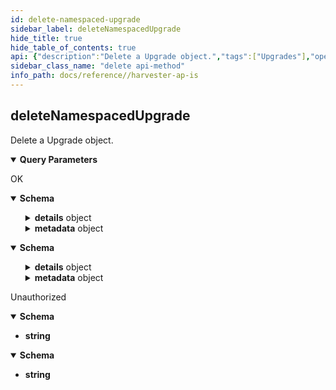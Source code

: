 ```yaml
---
id: delete-namespaced-upgrade
sidebar_label: deleteNamespacedUpgrade
hide_title: true
hide_table_of_contents: true
api: {"description":"Delete a Upgrade object.","tags":["Upgrades"],"operationId":"deleteNamespacedUpgrade","parameters":[{"description":"The duration in seconds before the object should be deleted. Value must be non-negative integer. The value zero indicates delete immediately. If this value is nil, the default grace period for the specified type will be used. Defaults to a per object value if not specified. zero means delete immediately.","name":"gracePeriodSeconds","in":"query","schema":{"type":"integer","uniqueItems":true}},{"description":"Deprecated: please use the PropagationPolicy, this field will be deprecated in 1.7. Should the dependent objects be orphaned. If true/false, the \"orphan\" finalizer will be added to/removed from the object's finalizers list. Either this field or PropagationPolicy may be set, but not both.","name":"orphanDependents","in":"query","schema":{"type":"boolean","uniqueItems":true}},{"description":"Whether and how garbage collection will be performed. Either this field or OrphanDependents may be set, but not both. The default policy is decided by the existing finalizer set in the metadata.finalizers and the resource-specific default policy. Acceptable values are: 'Orphan' - orphan the dependents; 'Background' - allow the garbage collector to delete the dependents in the background; 'Foreground' - a cascading policy that deletes all dependents in the foreground.","name":"propagationPolicy","in":"query","schema":{"type":"string","uniqueItems":true}}],"requestBody":{"$ref":"#/components/requestBodies/deleteNamespacedPersistentVolumeClaimBody"},"responses":{"200":{"description":"OK","content":{"application/json":{"schema":{"description":"Status is a return value for calls that don't return other objects.","type":"object","required":["kind","apiVersion"],"properties":{"apiVersion":{"description":"APIVersion defines the versioned schema of this representation of an object. Servers should convert recognized schemas to the latest internal value, and may reject unrecognized values. More info: https://git.k8s.io/community/contributors/devel/sig-architecture/api-conventions.md#resources","type":"string"},"code":{"description":"Suggested HTTP return code for this status, 0 if not set.","type":"integer","format":"int32"},"details":{"description":"Extended data associated with the reason.  Each reason may define its own extended details. This field is optional and the data returned is not guaranteed to conform to any schema except that defined by the reason type.","type":"object","properties":{"causes":{"description":"The Causes array includes more details associated with the StatusReason failure. Not all StatusReasons may provide detailed causes.","type":"array","items":{"default":{},"description":"StatusCause provides more information about an api.Status failure, including cases when multiple errors are encountered.","type":"object","properties":{"field":{"description":"The field of the resource that has caused this error, as named by its JSON serialization. May include dot and postfix notation for nested attributes. Arrays are zero-indexed.  Fields may appear more than once in an array of causes due to fields having multiple errors. Optional.\n\nExamples:\n  \"name\" - the field \"name\" on the current resource\n  \"items[0].name\" - the field \"name\" on the first array entry in \"items\"","type":"string"},"message":{"description":"A human-readable description of the cause of the error.  This field may be presented as-is to a reader.","type":"string"},"reason":{"description":"A machine-readable description of the cause of the error. If this value is empty there is no information available.","type":"string"}}}},"group":{"description":"The group attribute of the resource associated with the status StatusReason.","type":"string"},"kind":{"description":"The kind attribute of the resource associated with the status StatusReason. On some operations may differ from the requested resource Kind. More info: https://git.k8s.io/community/contributors/devel/sig-architecture/api-conventions.md#types-kinds","type":"string"},"name":{"description":"The name attribute of the resource associated with the status StatusReason (when there is a single name which can be described).","type":"string"},"retryAfterSeconds":{"description":"If specified, the time in seconds before the operation should be retried. Some errors may indicate the client must take an alternate action - for those errors this field may indicate how long to wait before taking the alternate action.","type":"integer","format":"int32"},"uid":{"description":"UID of the resource. (when there is a single resource which can be described). More info: http://kubernetes.io/docs/user-guide/identifiers#uids","type":"string"}}},"kind":{"description":"Kind is a string value representing the REST resource this object represents. Servers may infer this from the endpoint the client submits requests to. Cannot be updated. In CamelCase. More info: https://git.k8s.io/community/contributors/devel/sig-architecture/api-conventions.md#types-kinds","type":"string"},"message":{"description":"A human-readable description of the status of this operation.","type":"string"},"metadata":{"description":"Standard list metadata. More info: https://git.k8s.io/community/contributors/devel/sig-architecture/api-conventions.md#types-kinds","default":{},"type":"object","properties":{"continue":{"description":"continue may be set if the user set a limit on the number of items returned, and indicates that the server has more data available. The value is opaque and may be used to issue another request to the endpoint that served this list to retrieve the next set of available objects. Continuing a consistent list may not be possible if the server configuration has changed or more than a few minutes have passed. The resourceVersion field returned when using this continue value will be identical to the value in the first response, unless you have received this token from an error message.","type":"string"},"remainingItemCount":{"description":"remainingItemCount is the number of subsequent items in the list which are not included in this list response. If the list request contained label or field selectors, then the number of remaining items is unknown and the field will be left unset and omitted during serialization. If the list is complete (either because it is not chunking or because this is the last chunk), then there are no more remaining items and this field will be left unset and omitted during serialization. Servers older than v1.15 do not set this field. The intended use of the remainingItemCount is *estimating* the size of a collection. Clients should not rely on the remainingItemCount to be set or to be exact.","type":"integer","format":"int64"},"resourceVersion":{"description":"String that identifies the server's internal version of this object that can be used by clients to determine when objects have changed. Value must be treated as opaque by clients and passed unmodified back to the server. Populated by the system. Read-only. More info: https://git.k8s.io/community/contributors/devel/sig-architecture/api-conventions.md#concurrency-control-and-consistency","type":"string"},"selfLink":{"description":"selfLink is a URL representing this object. Populated by the system. Read-only.\n\nDEPRECATED Kubernetes will stop propagating this field in 1.20 release and the field is planned to be removed in 1.21 release.","type":"string"}}},"reason":{"description":"A machine-readable description of why this operation is in the \"Failure\" status. If this value is empty there is no information available. A Reason clarifies an HTTP status code but does not override it.","type":"string"},"status":{"description":"Status of the operation. One of: \"Success\" or \"Failure\". More info: https://git.k8s.io/community/contributors/devel/sig-architecture/api-conventions.md#spec-and-status","type":"string"}}}},"application/yaml":{"schema":{"description":"Status is a return value for calls that don't return other objects.","type":"object","required":["kind","apiVersion"],"properties":{"apiVersion":{"description":"APIVersion defines the versioned schema of this representation of an object. Servers should convert recognized schemas to the latest internal value, and may reject unrecognized values. More info: https://git.k8s.io/community/contributors/devel/sig-architecture/api-conventions.md#resources","type":"string"},"code":{"description":"Suggested HTTP return code for this status, 0 if not set.","type":"integer","format":"int32"},"details":{"description":"Extended data associated with the reason.  Each reason may define its own extended details. This field is optional and the data returned is not guaranteed to conform to any schema except that defined by the reason type.","type":"object","properties":{"causes":{"description":"The Causes array includes more details associated with the StatusReason failure. Not all StatusReasons may provide detailed causes.","type":"array","items":{"default":{},"description":"StatusCause provides more information about an api.Status failure, including cases when multiple errors are encountered.","type":"object","properties":{"field":{"description":"The field of the resource that has caused this error, as named by its JSON serialization. May include dot and postfix notation for nested attributes. Arrays are zero-indexed.  Fields may appear more than once in an array of causes due to fields having multiple errors. Optional.\n\nExamples:\n  \"name\" - the field \"name\" on the current resource\n  \"items[0].name\" - the field \"name\" on the first array entry in \"items\"","type":"string"},"message":{"description":"A human-readable description of the cause of the error.  This field may be presented as-is to a reader.","type":"string"},"reason":{"description":"A machine-readable description of the cause of the error. If this value is empty there is no information available.","type":"string"}}}},"group":{"description":"The group attribute of the resource associated with the status StatusReason.","type":"string"},"kind":{"description":"The kind attribute of the resource associated with the status StatusReason. On some operations may differ from the requested resource Kind. More info: https://git.k8s.io/community/contributors/devel/sig-architecture/api-conventions.md#types-kinds","type":"string"},"name":{"description":"The name attribute of the resource associated with the status StatusReason (when there is a single name which can be described).","type":"string"},"retryAfterSeconds":{"description":"If specified, the time in seconds before the operation should be retried. Some errors may indicate the client must take an alternate action - for those errors this field may indicate how long to wait before taking the alternate action.","type":"integer","format":"int32"},"uid":{"description":"UID of the resource. (when there is a single resource which can be described). More info: http://kubernetes.io/docs/user-guide/identifiers#uids","type":"string"}}},"kind":{"description":"Kind is a string value representing the REST resource this object represents. Servers may infer this from the endpoint the client submits requests to. Cannot be updated. In CamelCase. More info: https://git.k8s.io/community/contributors/devel/sig-architecture/api-conventions.md#types-kinds","type":"string"},"message":{"description":"A human-readable description of the status of this operation.","type":"string"},"metadata":{"description":"Standard list metadata. More info: https://git.k8s.io/community/contributors/devel/sig-architecture/api-conventions.md#types-kinds","default":{},"type":"object","properties":{"continue":{"description":"continue may be set if the user set a limit on the number of items returned, and indicates that the server has more data available. The value is opaque and may be used to issue another request to the endpoint that served this list to retrieve the next set of available objects. Continuing a consistent list may not be possible if the server configuration has changed or more than a few minutes have passed. The resourceVersion field returned when using this continue value will be identical to the value in the first response, unless you have received this token from an error message.","type":"string"},"remainingItemCount":{"description":"remainingItemCount is the number of subsequent items in the list which are not included in this list response. If the list request contained label or field selectors, then the number of remaining items is unknown and the field will be left unset and omitted during serialization. If the list is complete (either because it is not chunking or because this is the last chunk), then there are no more remaining items and this field will be left unset and omitted during serialization. Servers older than v1.15 do not set this field. The intended use of the remainingItemCount is *estimating* the size of a collection. Clients should not rely on the remainingItemCount to be set or to be exact.","type":"integer","format":"int64"},"resourceVersion":{"description":"String that identifies the server's internal version of this object that can be used by clients to determine when objects have changed. Value must be treated as opaque by clients and passed unmodified back to the server. Populated by the system. Read-only. More info: https://git.k8s.io/community/contributors/devel/sig-architecture/api-conventions.md#concurrency-control-and-consistency","type":"string"},"selfLink":{"description":"selfLink is a URL representing this object. Populated by the system. Read-only.\n\nDEPRECATED Kubernetes will stop propagating this field in 1.20 release and the field is planned to be removed in 1.21 release.","type":"string"}}},"reason":{"description":"A machine-readable description of why this operation is in the \"Failure\" status. If this value is empty there is no information available. A Reason clarifies an HTTP status code but does not override it.","type":"string"},"status":{"description":"Status of the operation. One of: \"Success\" or \"Failure\". More info: https://git.k8s.io/community/contributors/devel/sig-architecture/api-conventions.md#spec-and-status","type":"string"}}}}}},"401":{"description":"Unauthorized","content":{"application/json":{"schema":{"type":"string"}},"application/yaml":{"schema":{"type":"string"}}}}},"method":"delete","path":"/apis/harvesterhci.io/v1beta1/namespaces/{namespace:[a-z0-9][a-z0-9\\-]*}/upgrades/{name:[a-z0-9][a-z0-9\\-]*}","info":{"title":"Harvester APIs","version":"v1beta1"}}
sidebar_class_name: "delete api-method"
info_path: docs/reference//harvester-ap-is
---
```



## deleteNamespacedUpgrade



Delete a Upgrade object.

<details style={{"marginBottom":"1rem"}} data-collapsed={false} open={true}><summary style={{}}><strong>Query Parameters</strong></summary><div><ul><ParamsItem className={"paramsItem"} param={{"description":"The duration in seconds before the object should be deleted. Value must be non-negative integer. The value zero indicates delete immediately. If this value is nil, the default grace period for the specified type will be used. Defaults to a per object value if not specified. zero means delete immediately.","name":"gracePeriodSeconds","in":"query","schema":{"type":"integer","uniqueItems":true}}}></ParamsItem><ParamsItem className={"paramsItem"} param={{"description":"Deprecated: please use the PropagationPolicy, this field will be deprecated in 1.7. Should the dependent objects be orphaned. If true/false, the \"orphan\" finalizer will be added to/removed from the object's finalizers list. Either this field or PropagationPolicy may be set, but not both.","name":"orphanDependents","in":"query","schema":{"type":"boolean","uniqueItems":true}}}></ParamsItem><ParamsItem className={"paramsItem"} param={{"description":"Whether and how garbage collection will be performed. Either this field or OrphanDependents may be set, but not both. The default policy is decided by the existing finalizer set in the metadata.finalizers and the resource-specific default policy. Acceptable values are: 'Orphan' - orphan the dependents; 'Background' - allow the garbage collector to delete the dependents in the background; 'Foreground' - a cascading policy that deletes all dependents in the foreground.","name":"propagationPolicy","in":"query","schema":{"type":"string","uniqueItems":true}}}></ParamsItem></ul></div></details><div><ApiTabs><TabItem label={"200"} value={"200"}><div>

OK

</div><div><MimeTabs groupId={"mime-type"}><TabItem label={"application/json"} value={"application/json"}><SchemaTabs groupId={"schema-tabs"}><TabItem label={"Schema"} value={"Schema"}><details style={{}} data-collapsed={false} open={true}><summary style={{"textAlign":"left"}}><strong>Schema</strong></summary><div style={{"textAlign":"left","marginLeft":"1rem"}}></div><ul style={{"marginLeft":"1rem"}}><SchemaItem collapsible={false} name={"apiVersion"} required={false} schemaDescription={"APIVersion defines the versioned schema of this representation of an object. Servers should convert recognized schemas to the latest internal value, and may reject unrecognized values. More info: https://git.k8s.io/community/contributors/devel/sig-architecture/api-conventions.md#resources"} schemaName={"string"} qualifierMessage={undefined} defaultValue={undefined}></SchemaItem><SchemaItem collapsible={false} name={"code"} required={false} schemaDescription={"Suggested HTTP return code for this status, 0 if not set."} schemaName={"int32"} qualifierMessage={undefined} defaultValue={undefined}></SchemaItem><SchemaItem collapsible={true} className={"schemaItem"}><details style={{}}><summary style={{}}><strong>details</strong><span style={{"opacity":"0.6"}}> object</span></summary><div style={{"marginLeft":"1rem"}}><div style={{"marginTop":".5rem","marginBottom":".5rem"}}>

Extended data associated with the reason.  Each reason may define its own extended details. This field is optional and the data returned is not guaranteed to conform to any schema except that defined by the reason type.

</div><SchemaItem collapsible={true} className={"schemaItem"}><details style={{}}><summary style={{}}><strong>causes</strong><span style={{"opacity":"0.6"}}> object[]</span></summary><div style={{"marginLeft":"1rem"}}><div style={{"marginTop":".5rem","marginBottom":".5rem"}}>

The Causes array includes more details associated with the StatusReason failure. Not all StatusReasons may provide detailed causes.

</div><SchemaItem collapsible={false} name={"field"} required={false} schemaDescription={"The field of the resource that has caused this error, as named by its JSON serialization. May include dot and postfix notation for nested attributes. Arrays are zero-indexed.  Fields may appear more than once in an array of causes due to fields having multiple errors. Optional.\n\nExamples:\n  \"name\" - the field \"name\" on the current resource\n  \"items[0].name\" - the field \"name\" on the first array entry in \"items\""} schemaName={"string"} qualifierMessage={undefined} defaultValue={undefined}></SchemaItem><SchemaItem collapsible={false} name={"message"} required={false} schemaDescription={"A human-readable description of the cause of the error.  This field may be presented as-is to a reader."} schemaName={"string"} qualifierMessage={undefined} defaultValue={undefined}></SchemaItem><SchemaItem collapsible={false} name={"reason"} required={false} schemaDescription={"A machine-readable description of the cause of the error. If this value is empty there is no information available."} schemaName={"string"} qualifierMessage={undefined} defaultValue={undefined}></SchemaItem></div></details></SchemaItem><SchemaItem collapsible={false} name={"group"} required={false} schemaDescription={"The group attribute of the resource associated with the status StatusReason."} schemaName={"string"} qualifierMessage={undefined} defaultValue={undefined}></SchemaItem><SchemaItem collapsible={false} name={"kind"} required={false} schemaDescription={"The kind attribute of the resource associated with the status StatusReason. On some operations may differ from the requested resource Kind. More info: https://git.k8s.io/community/contributors/devel/sig-architecture/api-conventions.md#types-kinds"} schemaName={"string"} qualifierMessage={undefined} defaultValue={undefined}></SchemaItem><SchemaItem collapsible={false} name={"name"} required={false} schemaDescription={"The name attribute of the resource associated with the status StatusReason (when there is a single name which can be described)."} schemaName={"string"} qualifierMessage={undefined} defaultValue={undefined}></SchemaItem><SchemaItem collapsible={false} name={"retryAfterSeconds"} required={false} schemaDescription={"If specified, the time in seconds before the operation should be retried. Some errors may indicate the client must take an alternate action - for those errors this field may indicate how long to wait before taking the alternate action."} schemaName={"int32"} qualifierMessage={undefined} defaultValue={undefined}></SchemaItem><SchemaItem collapsible={false} name={"uid"} required={false} schemaDescription={"UID of the resource. (when there is a single resource which can be described). More info: http://kubernetes.io/docs/user-guide/identifiers#uids"} schemaName={"string"} qualifierMessage={undefined} defaultValue={undefined}></SchemaItem></div></details></SchemaItem><SchemaItem collapsible={false} name={"kind"} required={false} schemaDescription={"Kind is a string value representing the REST resource this object represents. Servers may infer this from the endpoint the client submits requests to. Cannot be updated. In CamelCase. More info: https://git.k8s.io/community/contributors/devel/sig-architecture/api-conventions.md#types-kinds"} schemaName={"string"} qualifierMessage={undefined} defaultValue={undefined}></SchemaItem><SchemaItem collapsible={false} name={"message"} required={false} schemaDescription={"A human-readable description of the status of this operation."} schemaName={"string"} qualifierMessage={undefined} defaultValue={undefined}></SchemaItem><SchemaItem collapsible={true} className={"schemaItem"}><details style={{}}><summary style={{}}><strong>metadata</strong><span style={{"opacity":"0.6"}}> object</span></summary><div style={{"marginLeft":"1rem"}}><div style={{"marginTop":".5rem","marginBottom":".5rem"}}>

Standard list metadata. More info: https://git.k8s.io/community/contributors/devel/sig-architecture/api-conventions.md#types-kinds

</div><SchemaItem collapsible={false} name={"continue"} required={false} schemaDescription={"continue may be set if the user set a limit on the number of items returned, and indicates that the server has more data available. The value is opaque and may be used to issue another request to the endpoint that served this list to retrieve the next set of available objects. Continuing a consistent list may not be possible if the server configuration has changed or more than a few minutes have passed. The resourceVersion field returned when using this continue value will be identical to the value in the first response, unless you have received this token from an error message."} schemaName={"string"} qualifierMessage={undefined} defaultValue={undefined}></SchemaItem><SchemaItem collapsible={false} name={"remainingItemCount"} required={false} schemaDescription={"remainingItemCount is the number of subsequent items in the list which are not included in this list response. If the list request contained label or field selectors, then the number of remaining items is unknown and the field will be left unset and omitted during serialization. If the list is complete (either because it is not chunking or because this is the last chunk), then there are no more remaining items and this field will be left unset and omitted during serialization. Servers older than v1.15 do not set this field. The intended use of the remainingItemCount is *estimating* the size of a collection. Clients should not rely on the remainingItemCount to be set or to be exact."} schemaName={"int64"} qualifierMessage={undefined} defaultValue={undefined}></SchemaItem><SchemaItem collapsible={false} name={"resourceVersion"} required={false} schemaDescription={"String that identifies the server's internal version of this object that can be used by clients to determine when objects have changed. Value must be treated as opaque by clients and passed unmodified back to the server. Populated by the system. Read-only. More info: https://git.k8s.io/community/contributors/devel/sig-architecture/api-conventions.md#concurrency-control-and-consistency"} schemaName={"string"} qualifierMessage={undefined} defaultValue={undefined}></SchemaItem><SchemaItem collapsible={false} name={"selfLink"} required={false} schemaDescription={"selfLink is a URL representing this object. Populated by the system. Read-only.\n\nDEPRECATED Kubernetes will stop propagating this field in 1.20 release and the field is planned to be removed in 1.21 release."} schemaName={"string"} qualifierMessage={undefined} defaultValue={undefined}></SchemaItem></div></details></SchemaItem><SchemaItem collapsible={false} name={"reason"} required={false} schemaDescription={"A machine-readable description of why this operation is in the \"Failure\" status. If this value is empty there is no information available. A Reason clarifies an HTTP status code but does not override it."} schemaName={"string"} qualifierMessage={undefined} defaultValue={undefined}></SchemaItem><SchemaItem collapsible={false} name={"status"} required={false} schemaDescription={"Status of the operation. One of: \"Success\" or \"Failure\". More info: https://git.k8s.io/community/contributors/devel/sig-architecture/api-conventions.md#spec-and-status"} schemaName={"string"} qualifierMessage={undefined} defaultValue={undefined}></SchemaItem></ul></details></TabItem></SchemaTabs></TabItem><TabItem label={"application/yaml"} value={"application/yaml"}><SchemaTabs groupId={"schema-tabs"}><TabItem label={"Schema"} value={"Schema"}><details style={{}} data-collapsed={false} open={true}><summary style={{"textAlign":"left"}}><strong>Schema</strong></summary><div style={{"textAlign":"left","marginLeft":"1rem"}}></div><ul style={{"marginLeft":"1rem"}}><SchemaItem collapsible={false} name={"apiVersion"} required={false} schemaDescription={"APIVersion defines the versioned schema of this representation of an object. Servers should convert recognized schemas to the latest internal value, and may reject unrecognized values. More info: https://git.k8s.io/community/contributors/devel/sig-architecture/api-conventions.md#resources"} schemaName={"string"} qualifierMessage={undefined} defaultValue={undefined}></SchemaItem><SchemaItem collapsible={false} name={"code"} required={false} schemaDescription={"Suggested HTTP return code for this status, 0 if not set."} schemaName={"int32"} qualifierMessage={undefined} defaultValue={undefined}></SchemaItem><SchemaItem collapsible={true} className={"schemaItem"}><details style={{}}><summary style={{}}><strong>details</strong><span style={{"opacity":"0.6"}}> object</span></summary><div style={{"marginLeft":"1rem"}}><div style={{"marginTop":".5rem","marginBottom":".5rem"}}>

Extended data associated with the reason.  Each reason may define its own extended details. This field is optional and the data returned is not guaranteed to conform to any schema except that defined by the reason type.

</div><SchemaItem collapsible={true} className={"schemaItem"}><details style={{}}><summary style={{}}><strong>causes</strong><span style={{"opacity":"0.6"}}> object[]</span></summary><div style={{"marginLeft":"1rem"}}><div style={{"marginTop":".5rem","marginBottom":".5rem"}}>

The Causes array includes more details associated with the StatusReason failure. Not all StatusReasons may provide detailed causes.

</div><SchemaItem collapsible={false} name={"field"} required={false} schemaDescription={"The field of the resource that has caused this error, as named by its JSON serialization. May include dot and postfix notation for nested attributes. Arrays are zero-indexed.  Fields may appear more than once in an array of causes due to fields having multiple errors. Optional.\n\nExamples:\n  \"name\" - the field \"name\" on the current resource\n  \"items[0].name\" - the field \"name\" on the first array entry in \"items\""} schemaName={"string"} qualifierMessage={undefined} defaultValue={undefined}></SchemaItem><SchemaItem collapsible={false} name={"message"} required={false} schemaDescription={"A human-readable description of the cause of the error.  This field may be presented as-is to a reader."} schemaName={"string"} qualifierMessage={undefined} defaultValue={undefined}></SchemaItem><SchemaItem collapsible={false} name={"reason"} required={false} schemaDescription={"A machine-readable description of the cause of the error. If this value is empty there is no information available."} schemaName={"string"} qualifierMessage={undefined} defaultValue={undefined}></SchemaItem></div></details></SchemaItem><SchemaItem collapsible={false} name={"group"} required={false} schemaDescription={"The group attribute of the resource associated with the status StatusReason."} schemaName={"string"} qualifierMessage={undefined} defaultValue={undefined}></SchemaItem><SchemaItem collapsible={false} name={"kind"} required={false} schemaDescription={"The kind attribute of the resource associated with the status StatusReason. On some operations may differ from the requested resource Kind. More info: https://git.k8s.io/community/contributors/devel/sig-architecture/api-conventions.md#types-kinds"} schemaName={"string"} qualifierMessage={undefined} defaultValue={undefined}></SchemaItem><SchemaItem collapsible={false} name={"name"} required={false} schemaDescription={"The name attribute of the resource associated with the status StatusReason (when there is a single name which can be described)."} schemaName={"string"} qualifierMessage={undefined} defaultValue={undefined}></SchemaItem><SchemaItem collapsible={false} name={"retryAfterSeconds"} required={false} schemaDescription={"If specified, the time in seconds before the operation should be retried. Some errors may indicate the client must take an alternate action - for those errors this field may indicate how long to wait before taking the alternate action."} schemaName={"int32"} qualifierMessage={undefined} defaultValue={undefined}></SchemaItem><SchemaItem collapsible={false} name={"uid"} required={false} schemaDescription={"UID of the resource. (when there is a single resource which can be described). More info: http://kubernetes.io/docs/user-guide/identifiers#uids"} schemaName={"string"} qualifierMessage={undefined} defaultValue={undefined}></SchemaItem></div></details></SchemaItem><SchemaItem collapsible={false} name={"kind"} required={false} schemaDescription={"Kind is a string value representing the REST resource this object represents. Servers may infer this from the endpoint the client submits requests to. Cannot be updated. In CamelCase. More info: https://git.k8s.io/community/contributors/devel/sig-architecture/api-conventions.md#types-kinds"} schemaName={"string"} qualifierMessage={undefined} defaultValue={undefined}></SchemaItem><SchemaItem collapsible={false} name={"message"} required={false} schemaDescription={"A human-readable description of the status of this operation."} schemaName={"string"} qualifierMessage={undefined} defaultValue={undefined}></SchemaItem><SchemaItem collapsible={true} className={"schemaItem"}><details style={{}}><summary style={{}}><strong>metadata</strong><span style={{"opacity":"0.6"}}> object</span></summary><div style={{"marginLeft":"1rem"}}><div style={{"marginTop":".5rem","marginBottom":".5rem"}}>

Standard list metadata. More info: https://git.k8s.io/community/contributors/devel/sig-architecture/api-conventions.md#types-kinds

</div><SchemaItem collapsible={false} name={"continue"} required={false} schemaDescription={"continue may be set if the user set a limit on the number of items returned, and indicates that the server has more data available. The value is opaque and may be used to issue another request to the endpoint that served this list to retrieve the next set of available objects. Continuing a consistent list may not be possible if the server configuration has changed or more than a few minutes have passed. The resourceVersion field returned when using this continue value will be identical to the value in the first response, unless you have received this token from an error message."} schemaName={"string"} qualifierMessage={undefined} defaultValue={undefined}></SchemaItem><SchemaItem collapsible={false} name={"remainingItemCount"} required={false} schemaDescription={"remainingItemCount is the number of subsequent items in the list which are not included in this list response. If the list request contained label or field selectors, then the number of remaining items is unknown and the field will be left unset and omitted during serialization. If the list is complete (either because it is not chunking or because this is the last chunk), then there are no more remaining items and this field will be left unset and omitted during serialization. Servers older than v1.15 do not set this field. The intended use of the remainingItemCount is *estimating* the size of a collection. Clients should not rely on the remainingItemCount to be set or to be exact."} schemaName={"int64"} qualifierMessage={undefined} defaultValue={undefined}></SchemaItem><SchemaItem collapsible={false} name={"resourceVersion"} required={false} schemaDescription={"String that identifies the server's internal version of this object that can be used by clients to determine when objects have changed. Value must be treated as opaque by clients and passed unmodified back to the server. Populated by the system. Read-only. More info: https://git.k8s.io/community/contributors/devel/sig-architecture/api-conventions.md#concurrency-control-and-consistency"} schemaName={"string"} qualifierMessage={undefined} defaultValue={undefined}></SchemaItem><SchemaItem collapsible={false} name={"selfLink"} required={false} schemaDescription={"selfLink is a URL representing this object. Populated by the system. Read-only.\n\nDEPRECATED Kubernetes will stop propagating this field in 1.20 release and the field is planned to be removed in 1.21 release."} schemaName={"string"} qualifierMessage={undefined} defaultValue={undefined}></SchemaItem></div></details></SchemaItem><SchemaItem collapsible={false} name={"reason"} required={false} schemaDescription={"A machine-readable description of why this operation is in the \"Failure\" status. If this value is empty there is no information available. A Reason clarifies an HTTP status code but does not override it."} schemaName={"string"} qualifierMessage={undefined} defaultValue={undefined}></SchemaItem><SchemaItem collapsible={false} name={"status"} required={false} schemaDescription={"Status of the operation. One of: \"Success\" or \"Failure\". More info: https://git.k8s.io/community/contributors/devel/sig-architecture/api-conventions.md#spec-and-status"} schemaName={"string"} qualifierMessage={undefined} defaultValue={undefined}></SchemaItem></ul></details></TabItem></SchemaTabs></TabItem></MimeTabs></div></TabItem><TabItem label={"401"} value={"401"}><div>

Unauthorized

</div><div><MimeTabs groupId={"mime-type"}><TabItem label={"application/json"} value={"application/json"}><SchemaTabs groupId={"schema-tabs"}><TabItem label={"Schema"} value={"Schema"}><details style={{}} data-collapsed={false} open={true}><summary style={{"textAlign":"left"}}><strong>Schema</strong></summary><div style={{"textAlign":"left","marginLeft":"1rem"}}></div><ul style={{"marginLeft":"1rem"}}><li><div><strong>string</strong></div></li></ul></details></TabItem></SchemaTabs></TabItem><TabItem label={"application/yaml"} value={"application/yaml"}><SchemaTabs groupId={"schema-tabs"}><TabItem label={"Schema"} value={"Schema"}><details style={{}} data-collapsed={false} open={true}><summary style={{"textAlign":"left"}}><strong>Schema</strong></summary><div style={{"textAlign":"left","marginLeft":"1rem"}}></div><ul style={{"marginLeft":"1rem"}}><li><div><strong>string</strong></div></li></ul></details></TabItem></SchemaTabs></TabItem></MimeTabs></div></TabItem></ApiTabs></div>
      